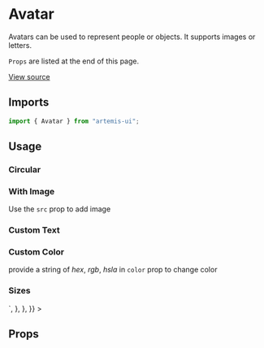 

<Meta title="Design System/Avatar" component={Avatar} />

# Avatar

Avatars can be used to represent people or objects. It supports images or letters.

`Props` are listed at the end of this page.

[View source](https://github.com/iamrishupatel/artemis-ui/tree/main/src/components/Avatar)

## Imports

```js
import { Avatar } from "artemis-ui";
```

## Usage

<Canvas withSource="open">
  <Story name="default">
    <Avatar />
  </Story>
</Canvas>

### Circular

<Canvas withSource="open">
  <Story name="shape">
    <Avatar shape="circle" />
  </Story>
</Canvas>

### With Image

Use the `src` prop to add image

<Canvas withSource="open">
  <Story name="with-image">
    <Avatar
      shape="circle"
      src="https://images.pexels.com/photos/2380794/pexels-photo-2380794.jpeg?auto=compress&cs=tinysrgb&h=750&w=1260"
    />
  </Story>
</Canvas>

### Custom Text

<Canvas withSource="open">
  <Story name="custom-text">
    <Avatar text="JD" />
  </Story>
</Canvas>

### Custom Color

provide a string of _hex_, _rgb_, _hsla_ in `color` prop to change color

<Canvas withSource="open">
  <Story name="custom-color">
    <Avatar shape="circle" color="#1f35fa" />
  </Story>
</Canvas>

### Sizes

<Canvas withSource="open">
  <Story
    name="sizes"
    parameters={{
      docs: {
        source: {
          code: `
<Avatar size="sm" />
<Avatar size="md" />
<Avatar size="lg" />
`,
        },
      },
    }}
  >
    <div
      style={{
        display: "flex",
        gap: "1rem",
        alignItems: "center",
        flexWrap: "wrap",
      }}
    >
      <Avatar size="sm" />
      <Avatar size="md" />
      <Avatar size="lg" />
    </div>
  </Story>
</Canvas>

## Props

<ArgsTable of={Avatar} />
